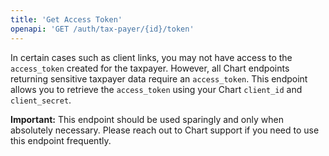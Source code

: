 ```yaml
---
title: 'Get Access Token'
openapi: 'GET /auth/tax-payer/{id}/token'
---
```

In certain cases such as client links, you may not have access to the `access_token` created for the taxpayer.
However, all Chart endpoints returning sensitive taxpayer data require an `access_token`.
This endpoint allows you to retrieve the `access_token` using your Chart `client_id` and `client_secret`.

**Important:** This endpoint should be used sparingly and only when absolutely necessary.
Please reach out to Chart support if you need to use this endpoint frequently.
